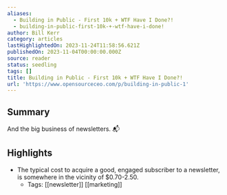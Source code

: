 ```yaml
---
aliases:
  - Building in Public - First 10k + WTF Have I Done?!
  - building-in-public-first-10k-+-wtf-have-i-done!
author: Bill Kerr
category: articles
lastHighlightedOn: 2023-11-24T11:58:56.621Z
publishedOn: 2023-11-04T00:00:00.000Z
source: reader
status: seedling
tags: []
title: Building in Public - First 10k + WTF Have I Done?!
url: 'https://www.opensourceceo.com/p/building-in-public-1'
---
```

## Summary

And the big business of newsletters. 📬

## Highlights

- The typical cost to acquire a good, engaged subscriber to a newsletter, is somewhere in the vicinity of $0.70-2.50.
    - Tags: [[newsletter]] [[marketing]]
